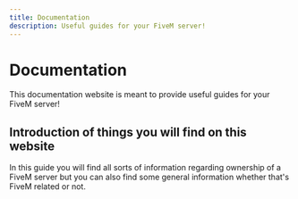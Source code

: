 ```yaml
---
title: Documentation
description: Useful guides for your FiveM server!
---
```



# Documentation
 
This documentation website is meant to provide useful guides for your FiveM server!

## Introduction of things you will find on this website

In this guide you will find all sorts of information regarding ownership of a FiveM server but you can also find some general information whether that's FiveM related or not.
